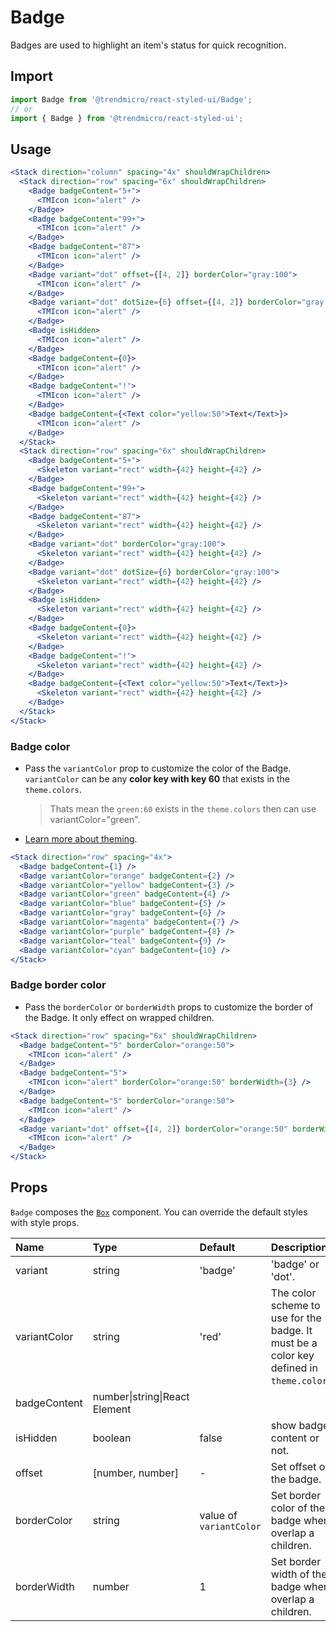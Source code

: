 # Badge

Badges are used to highlight an item's status for quick recognition.

## Import

```js
import Badge from '@trendmicro/react-styled-ui/Badge';
// or
import { Badge } from '@trendmicro/react-styled-ui';
```

## Usage

```jsx
<Stack direction="column" spacing="4x" shouldWrapChildren>
  <Stack direction="row" spacing="6x" shouldWrapChildren>
    <Badge badgeContent="5+">
      <TMIcon icon="alert" />
    </Badge>
    <Badge badgeContent="99+">
      <TMIcon icon="alert" />
    </Badge>
    <Badge badgeContent="87">
      <TMIcon icon="alert" />
    </Badge>
    <Badge variant="dot" offset={[4, 2]} borderColor="gray:100">
      <TMIcon icon="alert" />
    </Badge>
    <Badge variant="dot" dotSize={6} offset={[4, 2]} borderColor="gray:100">
      <TMIcon icon="alert" />
    </Badge>
    <Badge isHidden>
      <TMIcon icon="alert" />
    </Badge>
    <Badge badgeContent={0}>
      <TMIcon icon="alert" />
    </Badge>
    <Badge badgeContent="!">
      <TMIcon icon="alert" />
    </Badge>
    <Badge badgeContent={<Text color="yellow:50">Text</Text>}>
      <TMIcon icon="alert" />
    </Badge>
  </Stack>
  <Stack direction="row" spacing="6x" shouldWrapChildren>
    <Badge badgeContent="5+">
      <Skeleton variant="rect" width={42} height={42} />
    </Badge>
    <Badge badgeContent="99+">
      <Skeleton variant="rect" width={42} height={42} />
    </Badge>
    <Badge badgeContent="87">
      <Skeleton variant="rect" width={42} height={42} />
    </Badge>
    <Badge variant="dot" borderColor="gray:100">
      <Skeleton variant="rect" width={42} height={42} />
    </Badge>
    <Badge variant="dot" dotSize={6} borderColor="gray:100">
      <Skeleton variant="rect" width={42} height={42} />
    </Badge>
    <Badge isHidden>
      <Skeleton variant="rect" width={42} height={42} />
    </Badge>
    <Badge badgeContent={0}>
      <Skeleton variant="rect" width={42} height={42} />
    </Badge>
    <Badge badgeContent="!">
      <Skeleton variant="rect" width={42} height={42} />
    </Badge>
    <Badge badgeContent={<Text color="yellow:50">Text</Text>}>
      <Skeleton variant="rect" width={42} height={42} />
    </Badge>
  </Stack>
</Stack>
```

### Badge color

* Pass the `variantColor` prop to customize the color of the Badge. `variantColor`
can be any **color key with key 60** that exists in the `theme.colors`.
  > Thats mean the `green:60` exists in the `theme.colors` then can use variantColor="green".

* [Learn more about theming](./theme).

```jsx
<Stack direction="row" spacing="4x">
  <Badge badgeContent={1} />
  <Badge variantColor="orange" badgeContent={2} />
  <Badge variantColor="yellow" badgeContent={3} />
  <Badge variantColor="green" badgeContent={4} />
  <Badge variantColor="blue" badgeContent={5} />
  <Badge variantColor="gray" badgeContent={6} />
  <Badge variantColor="magenta" badgeContent={7} />
  <Badge variantColor="purple" badgeContent={8} />
  <Badge variantColor="teal" badgeContent={9} />
  <Badge variantColor="cyan" badgeContent={10} />
</Stack>
```

### Badge border color

* Pass the `borderColor` or `borderWidth` props to customize the border of the Badge. It only effect on wrapped children.

```jsx
<Stack direction="row" spacing="6x" shouldWrapChildren>
  <Badge badgeContent="5" borderColor="orange:50">
    <TMIcon icon="alert" />
  </Badge>
  <Badge badgeContent="5">
    <TMIcon icon="alert" borderColor="orange:50" borderWidth={3} />
  </Badge>
  <Badge badgeContent="5" borderColor="orange:50">
    <TMIcon icon="alert" />
  </Badge>
  <Badge variant="dot" offset={[4, 2]} borderColor="orange:50" borderWidth={3}>
    <TMIcon icon="alert" />
  </Badge>
</Stack>
```
## Props

`Badge` composes the [`Box`](./box) component. You can override the default styles with style props.

| Name | Type | Default | Description |
| :--- | :--- | :------ | :---------- |
| variant | string | 'badge' | 'badge' or 'dot'. |
| variantColor | string | 'red' | The color scheme to use for the badge. It must be a color key defined in `theme.colors`. |
| badgeContent | number\|string\|React Element  | | |
| isHidden | boolean  | false | show badge content or not. |
| offset | \[number, number\]  | - | Set offset of the badge. |
| borderColor | string  | value of `variantColor` | Set border color of the badge when overlap a children. |
| borderWidth | number  | 1 | Set border width of the badge when overlap a children. |
